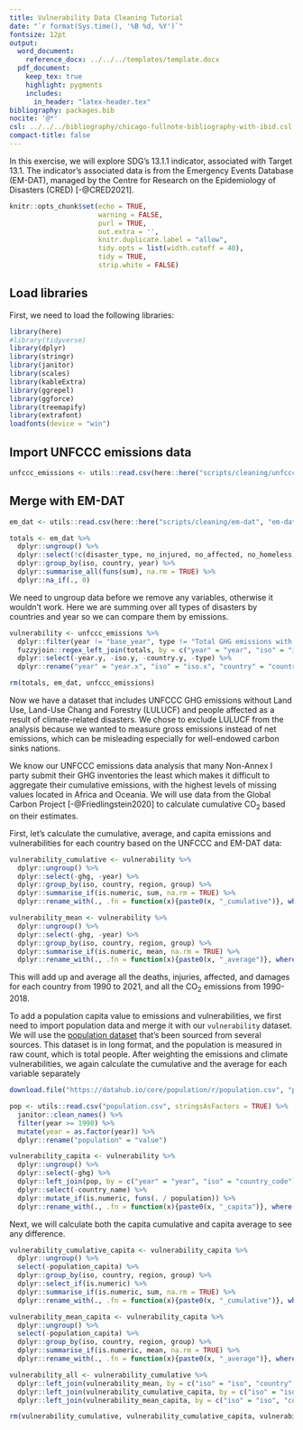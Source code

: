 ```yaml
---
title: Vulnerability Data Cleaning Tutorial
date: "`r format(Sys.time(), '%B %d, %Y')`"
fontsize: 12pt
output:
  word_document:
    reference_docx: ../../../templates/template.docx
  pdf_document: 
    keep_tex: true
    highlight: pygments
    includes:
      in_header: "latex-header.tex"
bibliography: packages.bib
nocite: '@*'
csl: ../../../bibliography/chicago-fullnote-bibliography-with-ibid.csl
compact-title: false
---
```


In this exercise, we will explore SDG's 13.1.1 indicator, associated with Target 13.1. The indicator's associated data is from the Emergency Events Database (EM-DAT), managed by the Centre for Research on the Epidemiology of Disasters (CRED) [-@CRED2021].

```r
knitr::opts_chunk$set(echo = TRUE, 
                      warning = FALSE,
                      purl = TRUE,
                      out.extra = '',
                      knitr.duplicate.label = "allow",
                      tidy.opts = list(width.cutoff = 40), 
                      tidy = TRUE,
                      strip.white = FALSE)

```


## Load libraries

First, we need to load the following libraries:

```r
library(here)
#library(tidyverse)
library(dplyr)
library(stringr)
library(janitor)
library(scales)
library(kableExtra)
library(ggrepel)
library(ggforce)
library(treemapify)
library(extrafont)
loadfonts(device = "win")
```


## Import UNFCCC emissions data

```r
unfccc_emissions <- utils::read.csv(here::here("scripts/cleaning/unfccc-emissions", "unfccc-emissions-clean.csv"), stringsAsFactors = TRUE)
```

## Merge with EM-DAT

```r
em_dat <- utils::read.csv(here::here("scripts/cleaning/em-dat", "em-dat-clean.csv"), stringsAsFactors = TRUE)

totals <- em_dat %>% 
  dplyr::ungroup() %>% 
  dplyr::select(!c(disaster_type, no_injured, no_affected, no_homeless)) %>%
  dplyr::group_by(iso, country, year) %>%
  dplyr::summarise_all(funs(sum), na.rm = TRUE) %>%
  dplyr::na_if(., 0)
```

We need to ungroup data before we remove any variables, otherwise it wouldn't work. Here we are summing over all types of disasters by countries and year so we can compare them by emissions.

```r
vulnerability <- unfccc_emissions %>% 
  dplyr::filter(year != "base_year", type != "Total GHG emissions with LULUCF", !(country %in% c("European Union (Convention)", "European Union (KP)"))) %>%
  fuzzyjoin::regex_left_join(totals, by = c("year" = "year", "iso" = "iso")) %>%
  dplyr::select(-year.y, -iso.y, -country.y, -type) %>%
  dplyr::rename("year" = "year.x", "iso" = "iso.x", "country" = "country.x", "co2_unfccc" = "co2")

rm(totals, em_dat, unfccc_emissions)
```

Now we have a dataset that includes UNFCCC GHG emissions without Land Use, Land-Use Chang and Forestry (LULUCF) and people affected as a result of climate-related disasters. We chose to exclude LULUCF from the analysis because we wanted to measure gross emissions instead of net emissions, which can be misleading especially for well-endowed carbon sinks nations.


We know our UNFCCC emissions data analysis that many Non-Annex I party submit their GHG inventories the least which makes it difficult to aggregate their cumulative emissions, with the highest levels of missing values located in Africa and Oceania. We will use data from the Global Carbon Project [-@Friedlingstein2020] to calculate cumulative CO~2~ based on their estimates.

First, let's calculate the cumulative, average, and capita emissions and vulnerabilities for each country based on the UNFCCC and EM-DAT data:

```r
vulnerability_cumulative <- vulnerability %>%
  dplyr::ungroup() %>%
  dplyr::select(-ghg, -year) %>%
  dplyr::group_by(iso, country, region, group) %>%
  dplyr::summarise_if(is.numeric, sum, na.rm = TRUE) %>%
  dplyr::rename_with(., .fn = function(x){paste0(x, "_cumulative")}, where(is.numeric))

vulnerability_mean <- vulnerability %>%
  dplyr::ungroup() %>%
  dplyr::select(-ghg, -year) %>%
  dplyr::group_by(iso, country, region, group) %>%
  dplyr::summarise_if(is.numeric, mean, na.rm = TRUE) %>%
  dplyr::rename_with(., .fn = function(x){paste0(x, "_average")}, where(is.numeric))
```

This will add up and average all the deaths, injuries, affected, and damages for each country from 1990 to 2021, and all the CO~2~ emissions from 1990-2018.

To add a population capita value to emissions and vulnerabilities, we first need to import population data and merge it with our `vulnerability` dataset. We will use the [population dataset](https://datahub.io/core/population) that's been sourced from several sources. This dataset is in long format, and the population is measured in raw count, which is total people. After weighting the emissions and climate vulnerabilities, we again calculate the cumulative and the average for each variable separately

```r
download.file("https://datahub.io/core/population/r/population.csv", "population.csv")

pop <- utils::read.csv("population.csv", stringsAsFactors = TRUE) %>% 
  janitor::clean_names() %>%
  filter(year >= 1990) %>%
  mutate(year = as.factor(year)) %>%
  dplyr::rename("population" = "value") 

vulnerability_capita <- vulnerability %>%
  dplyr::ungroup() %>%
  dplyr::select(-ghg) %>%
  dplyr::left_join(pop, by = c("year" = "year", "iso" = "country_code")) %>%
  dplyr::select(-country_name) %>%
  dplyr::mutate_if(is.numeric, funs(. / population)) %>%
  dplyr::rename_with(., .fn = function(x){paste0(x, "_capita")}, where(is.numeric))
```

Next, we will calculate both the capita cumulative and capita average to see any difference.

```r
vulnerability_cumulative_capita <- vulnerability_capita %>%
  dplyr::ungroup() %>%
  select(-population_capita) %>%
  dplyr::group_by(iso, country, region, group) %>%
  dplyr::select_if(is.numeric) %>%
  dplyr::summarise_if(is.numeric, sum, na.rm = TRUE) %>%
  dplyr::rename_with(., .fn = function(x){paste0(x, "_cumulative")}, where(is.numeric))

vulnerability_mean_capita <- vulnerability_capita %>%
  dplyr::ungroup() %>%
  select(-population_capita) %>%
  dplyr::group_by(iso, country, region, group) %>%
  dplyr::summarise_if(is.numeric, mean, na.rm = TRUE) %>%
  dplyr::rename_with(., .fn = function(x){paste0(x, "_average")}, where(is.numeric))
```

```r
vulnerability_all <- vulnerability_cumulative %>%
  dplyr::left_join(vulnerability_mean, by = c("iso" = "iso", "country" = "country", "region" = "region", "group" = "group")) %>%
  dplyr::left_join(vulnerability_cumulative_capita, by = c("iso" = "iso", "country" = "country", "region" = "region", "group" = "group")) %>%
  dplyr::left_join(vulnerability_mean_capita, by = c("iso" = "iso", "country" = "country", "region" = "region", "group" = "group"))

rm(vulnerability_cumulative, vulnerability_cumulative_capita, vulnerability_mean, vulnerability_mean_capita, vulnerability_capita)
```

